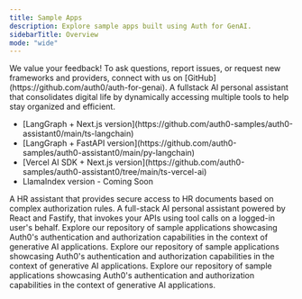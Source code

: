 ```yaml
---
title: Sample Apps
description: Explore sample apps built using Auth for GenAI.
sidebarTitle: Overview
mode: "wide"
---
```


<Note>
  We value your feedback! To ask questions, report issues, or request new
  frameworks and providers, connect with us on
  [GitHub](https://github.com/auth0/auth-for-genai).
</Note>

<Columns cols={2}>
  <Card
    title="Assistant0"
    href="https://github.com/auth0-samples/auth0-assistant0"
  >
    A fullstack AI personal assistant that consolidates digital life by
    dynamically accessing multiple tools to help stay organized and efficient.
    <ul>
      <li>
        [LangGraph + Next.js
        version](https://github.com/auth0-samples/auth0-assistant0/main/ts-langchain)
      </li>
      <li>
        [LangGraph + FastAPI
        version](https://github.com/auth0-samples/auth0-assistant0/main/py-langchain)
      </li>
      <li>
        [Vercel AI SDK + Next.js
        version](https://github.com/auth0-samples/auth0-assistant0/tree/main/ts-vercel-ai)
      </li>
      <li>LlamaIndex version - Coming Soon</li>
    </ul>
  </Card>
  <Card
    title="SmartHR Assistant"
    href="https://github.com/auth0-samples/auth0-ai-smart-hr-assistant"
  >
    A HR assistant that provides secure access to HR documents based on complex
    authorization rules.
  </Card>
  <Card title="Agent0" href="https://github.com/auth0-samples/agent0">
    A full-stack AI personal assistant powered by React and Fastify, that
    invokes your APIs using tool calls on a logged-in user's behalf.
  </Card>
  <Card
    title="AI Samples"
    href="https://github.com/auth0-samples/auth0-ai-samples"
  >
    Explore our repository of sample applications showcasing Auth0's
    authentication and authorization capabilities in the context of generative
    AI applications.
  </Card>
  <Card
    title="Auth0 AI SDK TypeScript Samples"
    href="https://github.com/auth0-lab/auth0-ai-js/tree/main/examples"
  >
    Explore our repository of sample applications showcasing Auth0's
    authentication and authorization capabilities in the context of generative
    AI applications.
  </Card>
  <Card
    title="Auth0 AI SDK Python Samples"
    href="https://github.com/auth0-lab/auth0-ai-python/tree/main/examples"
  >
    Explore our repository of sample applications showcasing Auth0's
    authentication and authorization capabilities in the context of generative
    AI applications.
  </Card>
</Columns>
